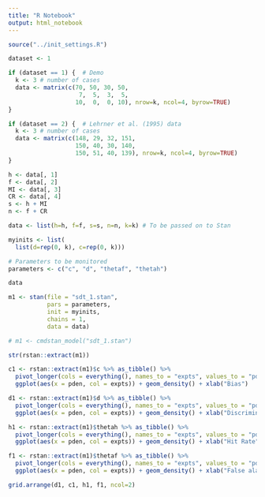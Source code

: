 ```yaml
---
title: "R Notebook"
output: html_notebook
---
```


```r

source("../init_settings.R")

```

```r
dataset <- 1

if (dataset == 1) {  # Demo
  k <- 3 # number of cases
  data <- matrix(c(70, 50, 30, 50,
                    7,  5,  3,  5, 
                   10,  0,  0, 10), nrow=k, ncol=4, byrow=TRUE)
}

if (dataset == 2) {  # Lehrner et al. (1995) data 
  k <- 3 # number of cases
  data <- matrix(c(148, 29, 32, 151,
                   150, 40, 30, 140,
                   150, 51, 40, 139), nrow=k, ncol=4, byrow=TRUE)
}

h <- data[, 1]
f <- data[, 2]
MI <- data[, 3]
CR <- data[, 4]
s <- h + MI
n <- f + CR

data <- list(h=h, f=f, s=s, n=n, k=k) # To be passed on to Stan

myinits <- list(
  list(d=rep(0, k), c=rep(0, k)))

# Parameters to be monitored
parameters <- c("c", "d", "thetaf", "thetah")

data

```

```r

m1 <- stan(file = "sdt_1.stan",
           pars = parameters,
           init = myinits,
           chains = 1,
           data = data)

# m1 <- cmdstan_model("sdt_1.stan")

```

```r

str(rstan::extract(m1))

```

```r

c1 <- rstan::extract(m1)$c %>% as_tibble() %>%
  pivot_longer(cols = everything(), names_to = "expts", values_to = "pden") %>% 
  ggplot(aes(x = pden, col = expts)) + geom_density() + xlab("Bias")

d1 <- rstan::extract(m1)$d %>% as_tibble() %>%
  pivot_longer(cols = everything(), names_to = "expts", values_to = "pden") %>% 
  ggplot(aes(x = pden, col = expts)) + geom_density() + xlab("Discriminability")

h1 <- rstan::extract(m1)$thetah %>% as_tibble() %>%
  pivot_longer(cols = everything(), names_to = "expts", values_to = "pden") %>% 
  ggplot(aes(x = pden, col = expts)) + geom_density() + xlab("Hit Rate")

f1 <- rstan::extract(m1)$thetaf %>% as_tibble() %>%
  pivot_longer(cols = everything(), names_to = "expts", values_to = "pden") %>% 
  ggplot(aes(x = pden, col = expts)) + geom_density() + xlab("False alarm rate")

grid.arrange(d1, c1, h1, f1, ncol=2)

```

